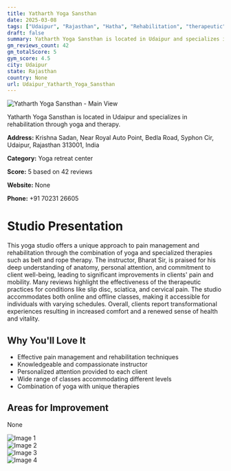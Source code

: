 ```yaml
---
title: Yatharth Yoga Sansthan
date: 2025-03-08
tags: ["Udaipur", "Rajasthan", "Hatha", "Rehabilitation", "therapeutic", "personalized attention", "Udaipur"]  
draft: false
summary: Yatharth Yoga Sansthan is located in Udaipur and specializes in rehabilitation through yoga and therapy.
gm_reviews_count: 42
gm_totalScore: 5
gym_score: 4.5
city: Udaipur
state: Rajasthan
country: None
url: Udaipur_Yatharth_Yoga_Sansthan
---
```


<div className="aspect-[16/9] relative my-8">
  <img 
    src="https://lh5.googleusercontent.com/p/AF1QipPCeCf3Ci6Xr88NaMcBD9ttRfxfOi7SeLLF6nbT=w1920-h1080-k-no"
    alt="Yatharth Yoga Sansthan - Main View"
    className="object-cover absolute inset-0 w-full h-full rounded-lg"
  />
</div>

Yatharth Yoga Sansthan is located in Udaipur and specializes in rehabilitation through yoga and therapy.

**Address:** Krishna Sadan, Near Royal Auto Point, Bedla Road, Syphon Cir, Udaipur, Rajasthan 313001, India

**Category:** Yoga retreat center

**Score:** 5 based on 42 reviews

**Website:** None

**Phone:** +91 70231 26605

# Studio Presentation

This yoga studio offers a unique approach to pain management and rehabilitation through the combination of yoga and specialized therapies such as belt and rope therapy. The instructor, Bharat Sir, is praised for his deep understanding of anatomy, personal attention, and commitment to client well-being, leading to significant improvements in clients' pain and mobility. Many reviews highlight the effectiveness of the therapeutic practices for conditions like slip disc, sciatica, and cervical pain. The studio accommodates both online and offline classes, making it accessible for individuals with varying schedules. Overall, clients report transformational experiences resulting in increased comfort and a renewed sense of health and vitality.



## Why You'll Love It

- Effective pain management and rehabilitation techniques
- Knowledgeable and compassionate instructor
- Personalized attention provided to each client
- Wide range of classes accommodating different levels
- Combination of yoga with unique therapies

## Areas for Improvement

None

<div className="grid grid-cols-1 xl:grid-cols-2 gap-4 my-8">
<div className="aspect-[4/3] relative"><img src="https://lh3.googleusercontent.com/p/AF1QipONXrLFyTPXhjb1qj6tXiT834dv4HUiGc2Bwl4T=w1920-h1080-k-no" alt="Image 1" className="object-cover absolute inset-0 w-full h-full rounded-lg" /></div>
<div className="aspect-[4/3] relative"><img src="https://lh5.googleusercontent.com/p/AF1QipOuoCOMqdxR7csWuDtfx1j_Jx6u07Jb4j5muH_c=w1920-h1080-k-no" alt="Image 2" className="object-cover absolute inset-0 w-full h-full rounded-lg" /></div>
<div className="aspect-[4/3] relative"><img src="https://lh5.googleusercontent.com/p/AF1QipNNzMfvFCBjYkY3wvS7_JLLkMOmFpWTjxbgw8em=w1920-h1080-k-no" alt="Image 3" className="object-cover absolute inset-0 w-full h-full rounded-lg" /></div>
<div className="aspect-[4/3] relative"><img src="https://lh5.googleusercontent.com/p/AF1QipMNdIt8LKcI0KTMw1B2m0HAhFGYSyRVAaPK6GGi=w1920-h1080-k-no" alt="Image 4" className="object-cover absolute inset-0 w-full h-full rounded-lg" /></div>
</div>